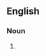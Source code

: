 {{also|slap shot}}

==English==
{{wikipedia}}

===Noun===
{{en-noun}}

# {{lb|en|ice hockey}} {{alternative spelling of|slap shot|lang=en}}